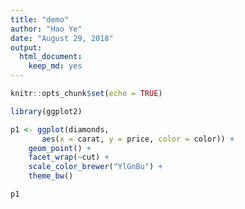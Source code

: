 ```yaml
---
title: "demo"
author: "Hao Ye"
date: "August 29, 2018"
output:
  html_document:
    keep_md: yes
---
```


```r
knitr::opts_chunk$set(echo = TRUE)
```

```r
library(ggplot2)

p1 <- ggplot(diamonds, 
       aes(x = carat, y = price, color = color)) + 
    geom_point() + 
    facet_wrap(~cut) + 
    scale_color_brewer("YlGnBu") + 
    theme_bw()

p1
```

